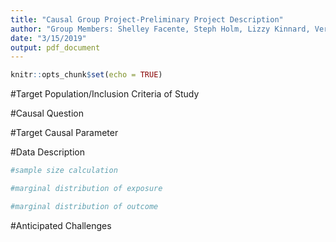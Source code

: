 ```yaml
---
title: "Causal Group Project-Preliminary Project Description"
author: "Group Members: Shelley Facente, Steph Holm, Lizzy Kinnard, Veronica Pear"
date: "3/15/2019"
output: pdf_document
---
```


```r
knitr::opts_chunk$set(echo = TRUE)
```

#Target Population/Inclusion Criteria of Study

#Causal Question

#Target Causal Parameter

#Data Description

```r
#sample size calculation

#marginal distribution of exposure

#marginal distribution of outcome
```


#Anticipated Challenges